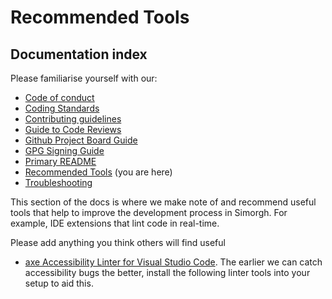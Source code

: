 
<Meta title="docs/Recommended-Tools" />

# Recommended Tools

## Documentation index

Please familiarise yourself with our:

* [Code of conduct](https://github.com/bbc/simorgh/blob/latest/.github/CODE_OF_CONDUCT.md)
* [Coding Standards](https://github.com/bbc/simorgh/blob/latest/docs/Coding-Standards/README.md)
* [Contributing guidelines](https://github.com/bbc/simorgh/blob/latest/CONTRIBUTING.md)
* [Guide to Code Reviews](https://github.com/bbc/simorgh/blob/latest/docs/Code-Reviews.mdx)
* [Github Project Board Guide](https://github.com/bbc/simorgh/blob/latest/docs/Project-Board-Guide.mdx)
* [GPG Signing Guide](https://github.com/bbc/simorgh/blob/latest/docs/GPG-Signing-Guide.mdx)
* [Primary README](https://github.com/bbc/simorgh/blob/latest/README.md)
* [Recommended Tools](https://github.com/bbc/simorgh/blob/latest/docs/Recommended-Tools.mdx) (you are here)
* [Troubleshooting](https://github.com/bbc/simorgh/blob/latest/docs/Troubleshooting.mdx)

This section of the docs is where we make note of and recommend useful tools that help to improve the development process in Simorgh. For example, IDE extensions that lint code in real-time.

Please add anything you think others will find useful

* [axe Accessibility Linter for Visual Studio Code](https://marketplace.visualstudio.com/items?itemName=deque-systems.vscode-axe-linter). The earlier we can catch accessibility bugs the better, install the following linter tools into your setup to aid this.
